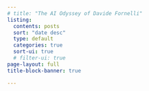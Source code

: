 ```yaml
---
# title: "The AI Odyssey of Davide Fornelli"
listing:
  contents: posts
  sort: "date desc"
  type: default
  categories: true
  sort-ui: true
  # filter-ui: true
page-layout: full
title-block-banner: true

---
```

